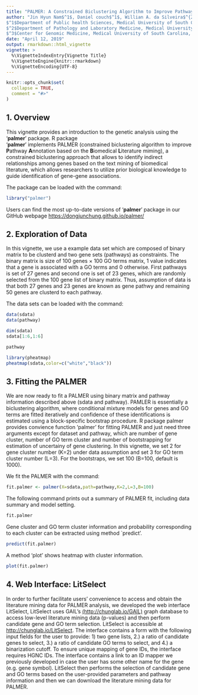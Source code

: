---
title: "PALMER: A Constrained Biclustering Algorithm to Improve Pathway Annotation Based on the Biomedical Literature Mining with 'palmer' Package"
author: "Jin Hyun Nam$^1$, Daniel couch$^1$, Willian A. da Silveira$^{2,3}$, Zhenning Yu$^1$, and Dongjun Chung$^1$  
$^1$Department of Public health Sciences, Medical University of South Carolina, Charleston, SC, USA.     
$^2$Department of Pathology and Laboratory Medicine, Medical University of South Carolina, Charleston, SC, USA.      
$^3$Center for Genomic Medicine, Medical University of South Carolina, Charleston, SC, USA."
date: "April 12, 2019"
output: rmarkdown::html_vignette
vignette: >
  %\VignetteIndexEntry{Vignette Title}
  %\VignetteEngine{knitr::rmarkdown}
  %\VignetteEncoding{UTF-8}
---

```{r setup, include = FALSE}
knitr::opts_chunk$set(
  collapse = TRUE,
  comment = "#>"
)
```

## 1. Overview

This vignette provides an introduction to the genetic analysis using the '**palmer**' package. R package  
'**palmer**' implements PALMER (constrained biclustering algorithm to improve **P**athway **A**nnotation based on the **B**iomedical **L**iterature miming), a constrained biclustering approach that allows to identify indirect relationships among genes based on the text mining of biomedical literature, which allows researchers to utilize prior biological knowledge to guide identification of gene-gene associations.   

The package can be loaded with the command:

```{r}
library("palmer")
```

Users can find the most up-to-date versions of '**palmer**' package in our GitHub webpage [https://dongjunchung.github.io/palmer/](https://dongjunchung.github.io/palmer/)   


## 2. Exploration of Data

In this vignette, we use a example data set which are composed of binary matrix to be clusterd and two gene sets (pathways) as constraints. The binary matrix is size of 100 genes $\times$ 100 GO terms matrix, 1 value indicates that a gene is associated with a GO terms and 0 otherwise. First pathways is set of 27 genes and second one is set of 23 genes, which are randomly selected from the 100 gene list of binary matrix. Thus, assumption of data is that both 27 genes and 23 genes are known as gene pathwy and remaining 50 genes are clusterd to each pathway.

The data sets can be loaded with the command:

```{r}
data(sdata)
data(pathway)
```

```{r}
dim(sdata)
sdata[1:6,1:6]
```
```{r}
pathway
```
```{r, fig.width=5, fig.height=5}
library(pheatmap)
pheatmap(sdata,color=c("white","black"))
```


## 3. Fitting the PALMER

We are now ready to fit a PALMER using binary matrix and pathway information described above (sdata and pathway).
PAMLER is essentially a biclustering algorithm, where conditional mixture models for genes and GO terms are fitted iteratively and confidence of these identifications is estimated using a block-specific bootstrap procedure. R package palmer provides convience function 'palmer' for fitting PALMER and just need three arguments except for dataset and pathway, which are number of gene cluster, number of GO term cluster and number of bootstrapping for estimation of uncertainy of gene clustering. In this vignette, we set 2 for gene cluster number (K=2) under data assumption and set 3 for GO term cluster number (L=3). For the bootstraps, we set 100 (B=100, default is 1000).     

We fit the PALMER with the command:

```{r, message=FALSE}
fit.palmer <- palmer(X=sdata,path=pathway,K=2,L=3,B=100)
```

The following command prints out a summary of PALMER fit, including data summary and model setting.

```{r}
fit.palmer
```

Gene cluster and GO term cluster information and probability corresponding to each cluster can be extracted using method `predict'.

```{r}
predict(fit.palmer)
```

A method 'plot' shows heatmap with cluster information.

```{r, fig.width=5, fig.height=5}
plot(fit.palmer)
```


## 4. Web Interface: LitSelect

In order to further facilitate users’ convenience to access and obtain the literature mining data for PALMER analysis, we developed the web interface LitSelect, LitSelect uses GAIL’s [(http://chunglab.io/GAIL)](http://chunglab.io/GAIL) graph database to access low-level literature mining data (p-values) and then perform candidate gene and GO term selection. LitSelect is accessible at [http://chunglab.io/LitSelect](http://chunglab.io/LitSelect). The interface contains a form with the following input fields for the user to provide: 1) two gene lists, 2.) a ratio of candidate genes to select, 3.) a ratio of candidate GO terms to select, and 4.) a binarization cutoff. To ensure unique mapping of gene IDs, the interface requires HGNC IDs. The interface contains a link to an ID mapper we previously developed in case the user has some other name for the gene (e.g. gene symbol). LitSelect then performs the selection of candidate gene and GO terms based on the user-provided parameters and pathway information and then we can download the literature mining data for PALMER. 
